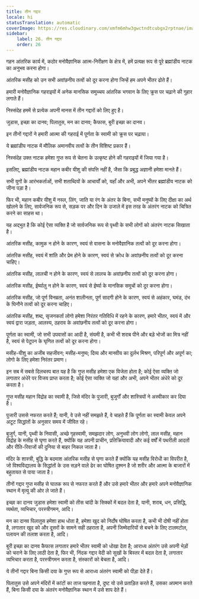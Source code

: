```yaml
---
title: तीन गद्दार
locale: hi
statusTranslation: automatic
coverImage: https://res.cloudinary.com/xmfm6mhw3gwctndtcubgx2rptnae/image/upload/v1741354419/small_cover_la_gran_rebelion_28716e29d2.webp
sidebar:
    label: 26. तीन गद्दार
    order: 26
---
```

गहन आंतरिक कार्य में, कठोर मनोवैज्ञानिक आत्म-निरीक्षण के क्षेत्र में, हमें प्रत्यक्ष रूप से पूरे ब्रह्मांडीय नाटक का अनुभव करना होगा।

आंतरिक मसीह को उन सभी अवांछनीय तत्वों को दूर करना होगा जिन्हें हम अपने भीतर ढोते हैं।

हमारी मनोवैज्ञानिक गहराइयों में अनेक मानसिक समुच्चय आंतरिक भगवान के लिए क्रूस पर चढ़ाने की गुहार लगाते हैं।

निस्संदेह हममें से प्रत्येक अपनी मानस में तीन गद्दारों को लिए हुए है।

जुडास, इच्छा का दानव; पिलातुस, मन का दानव; कैफास, बुरी इच्छा का दानव।

इन तीनों गद्दारों ने हमारी आत्मा की गहराई में पूर्णता के स्वामी को क्रूस पर चढ़ाया।

ये ब्रह्मांडीय नाटक में मौलिक अमानवीय तत्वों के तीन विशिष्ट प्रकार हैं।

निस्संदेह उक्त नाटक हमेशा गुप्त रूप से चेतना के उत्कृष्ट होने की गहराइयों में जिया गया है।

इसलिए, ब्रह्मांडीय नाटक महान कबीर यीशु की संपत्ति नहीं है, जैसा कि प्रबुद्ध अज्ञानी हमेशा मानते हैं।

सभी युगों के आरंभकर्ताओं, सभी शताब्दियों के आचार्यों को, यहाँ और अभी, अपने भीतर ब्रह्मांडीय नाटक को जीना पड़ा है।

फिर भी, महान कबीर यीशु में नस्ल, लिंग, जाति या रंग के अंतर के बिना, सभी मनुष्यों के लिए दीक्षा का अर्थ खोलने के लिए, सार्वजनिक रूप से, सड़क पर और दिन के उजाले में इस तरह के अंतरंग नाटक को चित्रित करने का साहस था।

यह अद्भुत है कि कोई ऐसा व्यक्ति है जो सार्वजनिक रूप से पृथ्वी के सभी लोगों को अंतरंग नाटक सिखाता है।

आंतरिक मसीह, कामुक न होने के कारण, स्वयं से वासना के मनोवैज्ञानिक तत्वों को दूर करना होगा।

आंतरिक मसीह, स्वयं में शांति और प्रेम होने के कारण, स्वयं से क्रोध के अवांछनीय तत्वों को दूर करना चाहिए।

आंतरिक मसीह, लालची न होने के कारण, स्वयं से लालच के अवांछनीय तत्वों को दूर करना होगा।

आंतरिक मसीह, ईर्ष्यालु न होने के कारण, स्वयं से ईर्ष्या के मानसिक समूचों को दूर करना होगा।

आंतरिक मसीह, जो पूर्ण विनम्रता, अनंत शालीनता, पूर्ण सादगी होने के कारण, स्वयं से अहंकार, घमंड, दंभ के घिनौने तत्वों को दूर करना चाहिए।

आंतरिक मसीह, शब्द, सृजनकर्ता लोगो हमेशा निरंतर गतिविधि में रहने के कारण, हमारे भीतर, स्वयं में और स्वयं द्वारा जड़ता, आलस्य, ठहराव के अवांछनीय तत्वों को दूर करना होगा।

पूर्णता का स्वामी, जो सभी उपवासों का आदी है, संयमी है, कभी भी शराब पीने और बड़े भोजों का मित्र नहीं है, स्वयं से पेटूपन के घृणित तत्वों को दूर करना होगा।

मसीह-यीशु का अजीब सहजीवन; मसीह-मनुष्य; दिव्य और मानवीय का दुर्लभ मिश्रण, परिपूर्ण और अपूर्ण का; लोगो के लिए हमेशा निरंतर प्रमाण।

इन सब में सबसे दिलचस्प बात यह है कि गुप्त मसीह हमेशा एक विजेता होता है; कोई ऐसा व्यक्ति जो लगातार अंधेरे पर विजय प्राप्त करता है; कोई ऐसा व्यक्ति जो यहां और अभी, अपने भीतर अंधेरे को दूर करता है।

गुप्त मसीह महान विद्रोह का स्वामी है, जिसे मंदिर के पुजारी, बुजुर्गों और शास्त्रियों ने अस्वीकार कर दिया है।

पुजारी उससे नफरत करते हैं; यानी, वे उसे नहीं समझते हैं, वे चाहते हैं कि पूर्णता का स्वामी केवल अपने अटूट सिद्धांतों के अनुसार समय में जीवित रहे।

बुजुर्ग, यानी, पृथ्वी के निवासी, अच्छे गृहस्वामी, समझदार लोग, अनुभवी लोग लोगो, लाल मसीह, महान विद्रोह के मसीह से घृणा करते हैं, क्योंकि यह अपनी प्राचीन, प्रतिक्रियावादी और कई वर्षों में पथरीली आदतों और रीति-रिवाजों की दुनिया से बाहर निकल जाता है।

मंदिर के शास्त्री, बुद्धि के बदमाश आंतरिक मसीह से घृणा करते हैं क्योंकि यह मसीह विरोधी का विपरीत है, जो विश्वविद्यालय के सिद्धांतों के उस सड़ने वाले ढेर का घोषित दुश्मन है जो शरीर और आत्मा के बाजारों में बहुतायत से पाया जाता है।

तीनों गद्दार गुप्त मसीह से घातक रूप से नफरत करते हैं और उसे हमारे भीतर और हमारे अपने मनोवैज्ञानिक स्थान में मृत्यु की ओर ले जाते हैं।

इच्छा का दानव जुडास हमेशा स्वामी को तीस चांदी के सिक्कों में बदल देता है, यानी, शराब, धन, प्रसिद्धि, व्यर्थता, व्यभिचार, परस्त्रीगमन, आदि।

मन का दानव पिलातुस हमेशा हाथ धोता है, हमेशा खुद को निर्दोष घोषित करता है, कभी भी दोषी नहीं होता है, लगातार खुद को और दूसरों के सामने सही ठहराता है, अपनी जिम्मेदारियों से बचने के लिए टालमटोल, पलायन की तलाश करता है, आदि।

बुरी इच्छा का दानव कैफास लगातार हमारे भीतर स्वामी को धोखा देता है; आराध्य अंतरंग उसे अपनी भेड़ों को चराने के लिए लाठी देता है, फिर भी, निंदक गद्दार वेदी को सुखों के बिस्तर में बदल देता है, लगातार व्यभिचार करता है, परस्त्रीगमन करता है, संस्कारों को बेचता है, आदि।

ये तीनों गद्दार बिना किसी दया के गुप्त रूप से आराध्य अंतरंग स्वामी को पीड़ा देते हैं।

पिलातुस उसे अपने मंदिरों में कांटों का ताज पहनाता है, दुष्ट यो उसे प्रताड़ित करते हैं, उसका अपमान करते हैं, बिना किसी दया के अंतरंग मनोवैज्ञानिक स्थान में उसे शाप देते हैं।

